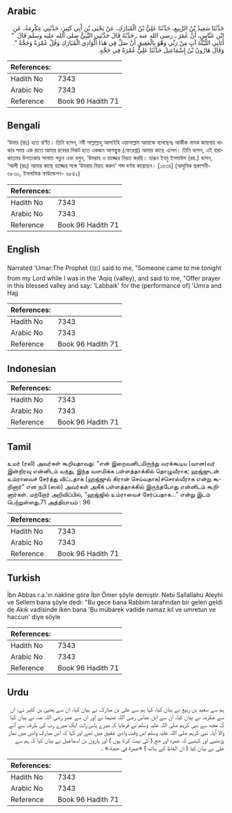 ## Arabic


<div dir="rtl" lang="ar" style={{fontSize:'larger',backgroundColor:'#f8f9fa',padding:20}}>
حَدَّثَنَا سَعِيدُ بْنُ الرَّبِيعِ، حَدَّثَنَا عَلِيُّ بْنُ الْمُبَارَكِ، عَنْ يَحْيَى بْنِ أَبِي كَثِيرٍ، حَدَّثَنِي عِكْرِمَةُ، عَنِ ابْنِ عَبَّاسٍ، أَنَّ عُمَرَ ـ رضى الله عنه ـ حَدَّثَهُ قَالَ حَدَّثَنِي النَّبِيُّ صلى الله عليه وسلم قَالَ ‏ "‏ أَتَانِي اللَّيْلَةَ آتٍ مِنْ رَبِّي وَهْوَ بِالْعَقِيقِ أَنْ صَلِّ فِي هَذَا الْوَادِي الْمُبَارَكِ وَقُلْ عُمْرَةٌ وَحَجَّةٌ ‏"‏‏.‏ وَقَالَ هَارُونُ بْنُ إِسْمَاعِيلَ حَدَّثَنَا عَلِيٌّ عُمْرَةٌ فِي حَجَّةٍ‏.‏
</div>
<div style={{backgroundColor:'#f8f9fa',padding:20, marginBottom: 10}}><table> <thead> <tr> <th>References:</th> <th></th> </tr> </thead> <tbody><tr><td>Hadith No</td><td>7343</td></tr><tr><td>Arabic No</td><td>7343</td></tr><tr><td>Reference</td><td>Book 96 Hadith 71</td></tr></tbody></table></div>

## Bengali


<div dir="ltr" lang="bn" style={{fontSize:'larger',backgroundColor:'#f8f9fa',padding:20}}>
‘উমার (রাঃ) হতে বর্ণিত। তিনি বলেন, নবী সাল্লাল্লাহু আলাইহি ওয়াসাল্লাম আমাকে বলেছেনঃ আকীক নামক জায়গায় থাকার সময় এক রাতে আমার রবেবর নিকট হতে একজন আগন্তুক (ফেরেশ্তা) আমার কাছে এলেন। তিনি বলেন, এই বারাকাতময় উপত্যকায় সালাত পড়ুন এবং বলুন, ‘উমরাহ ও হাজ্জের নিয়ত করছি। হারূন ইবনু ইসমাঈল (রহ.) বলেন, ‘আলী (রাঃ) আমার কাছে হাজ্জের সঙ্গে ‘উমরার নিয়ত করুন’ শব্দ বর্ণনা করেছেন। [১৫৩৪] (আধুনিক প্রকাশনী- ৬৮৩০, ইসলামিক ফাউন্ডেশন- ৬৮৪২)
</div>
<div style={{backgroundColor:'#f8f9fa',padding:20, marginBottom: 10}}><table> <thead> <tr> <th>References:</th> <th></th> </tr> </thead> <tbody><tr><td>Hadith No</td><td>7343</td></tr><tr><td>Arabic No</td><td>7343</td></tr><tr><td>Reference</td><td>Book 96 Hadith 71</td></tr></tbody></table></div>

## English


<div dir="ltr" lang="en" style={{fontSize:'larger',backgroundColor:'#f8f9fa',padding:20}}>
Narrated 'Umar:The Prophet (ﷺ) said to me, "Someone came to me tonight from my Lord while I was in the 'Aqiq (valley), and said to me, "Offer prayer in this blessed valley and say: 'Labbaik' for the (performance of) 'Umra and Hajj
</div>
<div style={{backgroundColor:'#f8f9fa',padding:20, marginBottom: 10}}><table> <thead> <tr> <th>References:</th> <th></th> </tr> </thead> <tbody><tr><td>Hadith No</td><td>7343</td></tr><tr><td>Arabic No</td><td>7343</td></tr><tr><td>Reference</td><td>Book 96 Hadith 71</td></tr></tbody></table></div>

## Indonesian


<div dir="ltr" lang="id" style={{fontSize:'larger',backgroundColor:'#f8f9fa',padding:20}}>

</div>
<div style={{backgroundColor:'#f8f9fa',padding:20, marginBottom: 10}}><table> <thead> <tr> <th>References:</th> <th></th> </tr> </thead> <tbody><tr><td>Hadith No</td><td>7343</td></tr><tr><td>Arabic No</td><td>7343</td></tr><tr><td>Reference</td><td>Book 96 Hadith 71</td></tr></tbody></table></div>

## Tamil


<div dir="ltr" lang="ta" style={{fontSize:'larger',backgroundColor:'#f8f9fa',padding:20}}>
உமர் (ரலி) அவர்கள் கூறியதாவது: “என் இறைவனிடமிருந்து வரக்கூடிய (வான)வர் இன்றிரவு என்னிடம் வந்து, இந்த வளமிக்க பள்ளத்தாக்கில் தொழுவீராக; ஹஜ்ஜுடன் உம்ராவைச் சேர்த்து விட்டதாக (ஹஜ்ஜுல் கிரான் செய்வதாக)ச்சொல்வீராக என்று கூறினார்” என நபி (ஸல்) அவர்கள் அகீக் பள்ளத்தாக்கில் இருந்தபோது என்னிடம் கூறினார்கள். மற்றோர் அறிவிப்பில், “ஹஜ்ஜில் உம்ராவைச் சேர்ப்பதாக...” என்று இடம் பெற்றுள்ளது.71 அத்தியாயம் : 96
</div>
<div style={{backgroundColor:'#f8f9fa',padding:20, marginBottom: 10}}><table> <thead> <tr> <th>References:</th> <th></th> </tr> </thead> <tbody><tr><td>Hadith No</td><td>7343</td></tr><tr><td>Arabic No</td><td>7343</td></tr><tr><td>Reference</td><td>Book 96 Hadith 71</td></tr></tbody></table></div>

## Turkish


<div dir="ltr" lang="tr" style={{fontSize:'larger',backgroundColor:'#f8f9fa',padding:20}}>
İbn Abbas r.a.'ın nakline göre İbn Ömer şöyle demiştir. Nebi Sallallahu Aleyhi ve Sellem bana şöyle dedi: "Bu gece bana Rabbim tarafından bir gelen geldi de Akık vadisinde iken bana 'Bu mübarek vadide namaz kıl ve umretun ve haccun' diye söyle
</div>
<div style={{backgroundColor:'#f8f9fa',padding:20, marginBottom: 10}}><table> <thead> <tr> <th>References:</th> <th></th> </tr> </thead> <tbody><tr><td>Hadith No</td><td>7343</td></tr><tr><td>Arabic No</td><td>7343</td></tr><tr><td>Reference</td><td>Book 96 Hadith 71</td></tr></tbody></table></div>

## Urdu


<div dir="rtl" lang="ur" style={{fontSize:'larger',backgroundColor:'#f8f9fa',padding:20}}>
ہم سے سعید بن ربیع نے بیان کیا، کہا ہم سے علی بن مبارک نے بیان کیا، ان سے یحییٰ بن کثیر نے، ان سے عکرمہ نے بیان کیا، ان سے ابن عباس رضی اللہ عنہما نے اور ان سے عمر رضی اللہ عنہ نے بیان کیا کہ مجھ سے نبی کریم صلی اللہ علیہ وسلم نے فرمایا کہ میرے پاس رات ایک میرے رب کی طرف سے آنے والا آیا۔ نبی کریم صلی اللہ علیہ وسلم اس وقت وادی عقیق میں تھے اور کہا کہ اس مبارک وادی میں نماز پڑھئیے اور کہئیے کہ عمرہ اور حج ( کی نیت کرتا ہوں ) اور ہارون بن اسماعیل نے بیان کیا کہ ہم سے علی نے بیان کیا ( ان الفاظ کے ساتھ ) «عمرة في حجة‏.‏» ۔
</div>
<div style={{backgroundColor:'#f8f9fa',padding:20, marginBottom: 10}}><table> <thead> <tr> <th>References:</th> <th></th> </tr> </thead> <tbody><tr><td>Hadith No</td><td>7343</td></tr><tr><td>Arabic No</td><td>7343</td></tr><tr><td>Reference</td><td>Book 96 Hadith 71</td></tr></tbody></table></div>
